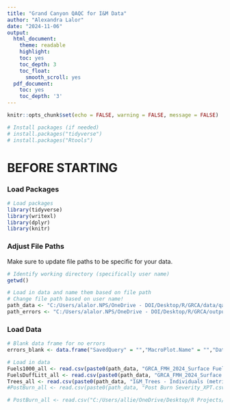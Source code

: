 ```yaml
---
title: "Grand Canyon QAQC for I&M Data"
author: "Alexandra Lalor"
date: "2024-11-06"
output:
  html_document:
    theme: readable
    highlight: 
    toc: yes
    toc_depth: 3
    toc_float:
      smooth_scroll: yes
  pdf_document:
    toc: yes
    toc_depth: '3'
---
```


```r
knitr::opts_chunk$set(echo = FALSE, warning = FALSE, message = FALSE)

# Install packages (if needed)
# install.packages("tidyverse")
# install.packages("Rtools")
```

# BEFORE STARTING

### Load Packages

```r
# Load packages
library(tidyverse)
library(writexl)
library(dplyr)
library(knitr)
```

### Adjust File Paths

Make sure to update file paths to be specific for your data.

```r
# Identify working directory (specifically user name)
getwd()

# Load in data and name them based on file path
# Change file path based on user name!
path_data <- "C:/Users/alalor.NPS/OneDrive - DOI/Desktop/R/GRCA/data/qaqc/2024/"
path_errors <- "C:/Users/alalor.NPS/OneDrive - DOI/Desktop/R/GRCA/output/errors/2024/"
```

### Load Data

```r
# Blank data frame for no errors
errors_blank <- data.frame("SavedQuery" = "","MacroPlot.Name" = "","Date" = "","Error" = "No Error", "Comment" = "")
```

```r
# Load in data
Fuels1000_all <- read.csv(paste0(path_data, "GRCA_FMH_2024_Surface Fuels - 1000Hr_XPT.csv"))
FuelsDuffLitt_all <- read.csv(paste0(path_data, "GRCA_FMH_2024_Surface Fuels - Duff_Litter_XPT.csv"))
Trees_all <- read.csv(paste0(path_data, "I&M_Trees - Individuals (metric)_XPT.csv"))
#PostBurn_all <- read.csv(paste0(path_data, "Post Burn Severity_XPT.csv"))

# PostBurn_all <- read.csv("C:/Users/allie/OneDrive/Desktop/R Projects/GRCA/data/qaqc/AllYears/I&M_Post Burn Severity_XPT.csv")
```
